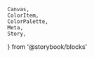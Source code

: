     Canvas,
    ColorItem,
    ColorPalette,
    Meta,
    Story,
} from '@storybook/blocks'


<Meta title="Foundation/Colors/Shades/Secondary 4" />

<ColorPalette>
    <ColorItem
        title="shade-secondary-4"
        subtitle="100-10"
        colors={{
            100: colors['shade-secondary-4'].DEFAULT,
            90: colors['shade-secondary-4']['90'],
            80: colors['shade-secondary-4']['80'],
            70: colors['shade-secondary-4']['70'],
            60: colors['shade-secondary-4']['60'],
            50: colors['shade-secondary-4']['50'],
            40: colors['shade-secondary-4']['40'],
            30: colors['shade-secondary-4']['30'],
            20: colors['shade-secondary-4']['20'],
            10: colors['shade-secondary-4']['10'],
        }}
    />
</ColorPalette>
